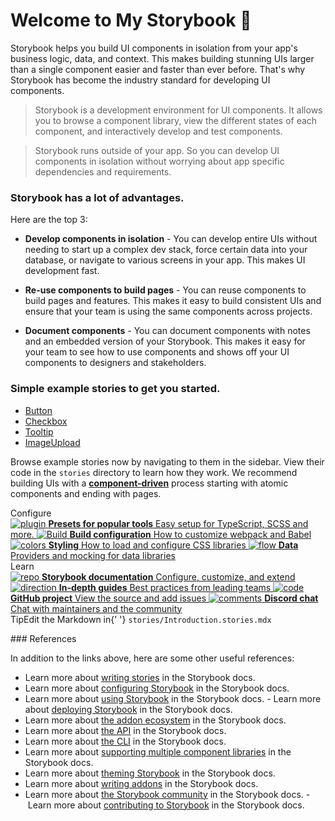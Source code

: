 
<Meta title="Example/Introduction" />

<style>
  {`
    .subheading {
      --mediumdark: '#999999';
      font-weight: 700;
      font-size: 13px;
      color: #999;
      letter-spacing: 6px;
      line-height: 24px;
      text-transform: uppercase;
      margin-bottom: 12px;
      margin-top: 40px;
    }

    .link-list {
      display: grid;
      grid-template-columns: 1fr;
      grid-template-rows: 1fr 1fr;
      row-gap: 10px;
    }

    @media (min-width: 620px) {
      .link-list {
        row-gap: 20px;
        column-gap: 20px;
        grid-template-columns: 1fr 1fr;
      }
    }

    @media all and (-ms-high-contrast:none) {
    .link-list {
        display: -ms-grid;
        -ms-grid-columns: 1fr 1fr;
        -ms-grid-rows: 1fr 1fr;
      }
    }

    .link-item {
      display: block;
      padding: 20px;
      border: 1px solid #00000010;
      border-radius: 5px;
      transition: background 150ms ease-out, border 150ms ease-out, transform 150ms ease-out;
      color: #333333;
      display: flex;
      align-items: flex-start;
    }

    .link-item:hover {
      border-color: #1EA7FD50;
      transform: translate3d(0, -3px, 0);
      box-shadow: rgba(0, 0, 0, 0.08) 0 3px 10px 0;
    }

    .link-item:active {
      border-color: #1EA7FD;
      transform: translate3d(0, 0, 0);
    }

    .link-item strong {
      font-weight: 700;
      display: block;
      margin-bottom: 2px;
    }

    .link-item img {
      height: 40px;
      width: 40px;
      margin-right: 15px;
      flex: none;
    }

    .link-item span,
    .link-item p {
      margin: 0;
      font-size: 14px;
      line-height: 20px;
    }

    .tip {
      display: inline-block;
      border-radius: 1em;
      font-size: 11px;
      line-height: 12px;
      font-weight: 700;
      background: #E7FDD8;
      color: #66BF3C;
      padding: 4px 12px;
      margin-right: 10px;
      vertical-align: top;
    }

    .tip-wrapper {
      font-size: 13px;
      line-height: 20px;
      margin-top: 40px;
      margin-bottom: 40px;
    }

    .tip-wrapper code {
      font-size: 12px;
      display: inline-block;
    }
  `}
</style>

# Welcome to My Storybook 🎉

Storybook helps you build UI components in isolation from your app's business logic, data, and context. This makes building stunning UIs larger than a single component easier and faster than ever before. That's why Storybook has become the industry standard for developing UI components.

> Storybook is a development environment for UI components. It allows you to browse a component library, view the different states of each component, and interactively develop and test components.

> Storybook runs outside of your app. So you can develop UI components in isolation without worrying about app specific dependencies and requirements.


### Storybook has a lot of advantages.

Here are the top 3:

- **Develop components in isolation** - You can develop entire UIs without needing to start up a complex dev stack, force certain data into your database, or navigate to various screens in your app. This makes UI development fast.

- **Re-use components to build pages** - You can reuse components to build pages and features. This makes it easy to build consistent UIs and ensure that your team is using the same components across projects.

- **Document components** - You can document components with notes and an embedded version of your Storybook. This makes it easy for your team to see how to use components and shows off your UI components to designers and stakeholders.

### Simple example stories to get you started.

- [Button](?path=/story/example-button--primary)
- [Checkbox](?path=/docs/example-checkbox--docs)
- [Tooltip](?path=/story/example-tooltip--docs)
- [ImageUpload](?path=/story/example-imageupload--docs)

Browse example stories now by navigating to them in the sidebar.
View their code in the `stories` directory to learn how they work.
We recommend building UIs with a [**component-driven**](https://componentdriven.org) process starting with atomic components and ending with pages.

<div className="subheading">Configure</div>

<div className="link-list">
  <a
    className="link-item"
    href="https://storybook.js.org/docs/react/addons/addon-types"
    target="_blank"
  >
    <img src={Plugin} alt="plugin" />
    <span>
      <strong>Presets for popular tools</strong>
      Easy setup for TypeScript, SCSS and more.
    </span>
  </a>
  <a
    className="link-item"
    href="https://storybook.js.org/docs/react/configure/webpack"
    target="_blank"
  >
    <img src={StackAlt} alt="Build" />
    <span>
      <strong>Build configuration</strong>
      How to customize webpack and Babel
    </span>
  </a>
  <a
    className="link-item"
    href="https://storybook.js.org/docs/react/configure/styling-and-css"
    target="_blank"
  >
    <img src={Colors} alt="colors" />
    <span>
      <strong>Styling</strong>
      How to load and configure CSS libraries
    </span>
  </a>
  <a
    className="link-item"
    href="https://storybook.js.org/docs/react/get-started/setup#configure-storybook-for-your-stack"
    target="_blank"
  >
    <img src={Flow} alt="flow" />
    <span>
      <strong>Data</strong>
      Providers and mocking for data libraries
    </span>
  </a>
</div>

<div className="subheading">Learn</div>

<div className="link-list">
  <a className="link-item" href="https://storybook.js.org/docs" target="_blank">
    <img src={Repo} alt="repo" />
    <span>
      <strong>Storybook documentation</strong>
      Configure, customize, and extend
    </span>
  </a>
  <a className="link-item" href="https://storybook.js.org/tutorials/" target="_blank">
    <img src={Direction} alt="direction" />
    <span>
      <strong>In-depth guides</strong>
      Best practices from leading teams
    </span>
  </a>
  <a className="link-item" href="https://github.com/storybookjs/storybook" target="_blank">
    <img src={Code} alt="code" />
    <span>
      <strong>GitHub project</strong>
      View the source and add issues
    </span>
  </a>
  <a className="link-item" href="https://discord.gg/storybook" target="_blank">
    <img src={Comments} alt="comments" />
    <span>
      <strong>Discord chat</strong>
      Chat with maintainers and the community
    </span>
  </a>
</div>

<div className="tip-wrapper">
  <span className="tip">Tip</span>Edit the Markdown in{' '}
  <code>stories/Introduction.stories.mdx</code>
</div>

### References

In addition to the links above, here are some other useful references:

- Learn more about [writing stories](https://storybook.js.org/docs/react/writing-stories/introduction) in the Storybook docs.
- Learn more about [configuring Storybook](https://storybook.js.org/docs/react/configure/overview) in the Storybook docs.
- Learn more about [using Storybook](https://storybook.js.org/docs/react/get-started/overview) in the Storybook docs.
- Learn more about [deploying Storybook](https://storybook.js.org/docs/react/workflows/deploy-storybook) in the Storybook docs.
- Learn more about [the addon ecosystem](https://storybook.js.org/docs/react/essentials/introduction) in the Storybook docs.
- Learn more about [the API](https://storybook.js.org/docs/react/api/api-reference) in the Storybook docs.
- Learn more about [the CLI](https://storybook.js.org/docs/react/workflows/cli-options) in the Storybook docs.
- Learn more about [supporting multiple component libraries](https://storybook.js.org/docs/react/configure/theming) in the Storybook docs.
- Learn more about [theming Storybook](https://storybook.js.org/docs/react/configure/theming) in the Storybook docs.
- Learn more about [writing addons](https://storybook.js.org/docs/react/extending/extending-storybook) in the Storybook docs.
- Learn more about [the Storybook community](https://storybook.js.org/community) in the Storybook docs.
- Learn more about [contributing to Storybook](https://storybook.js.org/docs/react/workflows/contributing) in the Storybook docs.
